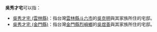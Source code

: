 '''吳秀才宅'''可以指：
* [[吳秀才宅_(雲林縣)|吳秀才宅 (雲林縣)]]：指台灣[[雲林縣|雲林縣]][[斗六市|斗六市]]的[[吳克明|吳克明]]與其家族所住的宅邸。
* [[吳秀才宅_(金門縣)|吳秀才宅 (金門縣)]]：指台灣[[金門縣|金門縣]][[烈嶼鄉|烈嶼鄉]]的[[吳煜善|吳煜善]]與其家族所住的宅邸。

{{disambig|Cat=四字建築物消歧義}}